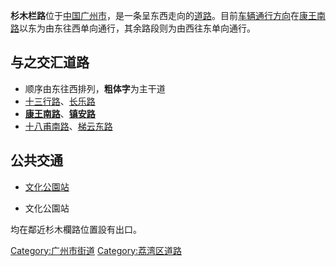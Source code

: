 {{Infobox Guangzhou Road
|中文道路名称= 杉木栏路
|道路名称拼音= ShanMuLan Lu
|图片=
|道路方向=東西
|道路属性=城市支路
|道路总长度= 0.397
|道路宽度= 8
|车速限制=
|行车线数量=1～2[[车道|车道]]
|所在地区=[[广州市|广州市]][[荔湾区|荔湾区]]
|起点=东起[[长乐路|长乐路]]
|终点=西至[[十八甫南路|十八甫南路]]
|道路命名日期=
|命名缘由=[[明朝|明朝]]时期是[[杉木|杉木]]的集市，<br />于华高里的杉木栏拆建为路
|道路旧名=
|道路动工日期=
|通车日期=1932年扩建成马路
|路段主要建筑=
}}
'''杉木栏路'''位于[[中华人民共和国|中国]][[广州市|广州市]]，是一条呈东西走向的[[道路|道路]]。目前[[车辆|车辆]][[道路通行方向|通行方向]]在[[康王路|康王南路]]以东为由东往西单向通行，其余路段则为由西往东单向通行。

==与之交汇道路==
*顺序由东往西排列，'''粗体字'''为主干道
*[[十三行路|十三行路]]、[[长乐路|长乐路]]
*'''[[康王路|康王南路]]'''、'''[[镇安路|镇安路]]'''
*[[十八甫南路|十八甫南路]]、[[梯云东路|梯云东路]]
==公共交通==
*{{廣州地鐵路線鏈接|6|SL}}[[文化公園站_(廣州)|文化公園站]]
*{{廣州地鐵路線鏈接|8|SL}}文化公園站
均在鄰近杉木欄路位置設有出口。

{{GZ-stub}}
[[Category:广州市街道|Category:广州市街道]]
[[Category:荔湾区道路|Category:荔湾区道路]]